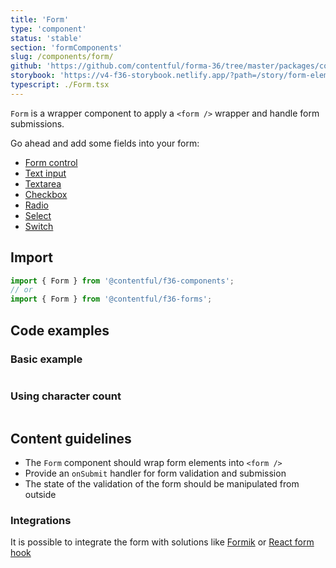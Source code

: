 ```yaml
---
title: 'Form'
type: 'component'
status: 'stable'
section: 'formComponents'
slug: /components/form/
github: 'https://github.com/contentful/forma-36/tree/master/packages/components/forms/src/Form'
storybook: 'https://v4-f36-storybook.netlify.app/?path=/story/form-elements-form--basic'
typescript: ./Form.tsx
---
```


`Form` is a wrapper component to apply a `<form />` wrapper and handle form submissions.

Go ahead and add some fields into your form:

- [Form control](../components/form-control)
- [Text input](../components/text-input)
- [Textarea](../components/textarea)
- [Checkbox](../components/checkbox)
- [Radio](../components/radio)
- [Select](../components/select)
- [Switch](../components/switch)

## Import

```js static=true
import { Form } from '@contentful/f36-components';
// or
import { Form } from '@contentful/f36-forms';
```

## Code examples

### Basic example

```jsx file=../../examples/FormExample.tsx

```

### Using character count

```jsx file=../../examples/FormCharacterCountExample.tsx

```

## Content guidelines

- The `Form` component should wrap form elements into `<form />`
- Provide an `onSubmit` handler for form validation and submission
- The state of the validation of the form should be manipulated from outside

### Integrations

It is possible to integrate the form with solutions like [Formik](../integrations/formik) or [React form hook](../integrations/react-hook-form)
